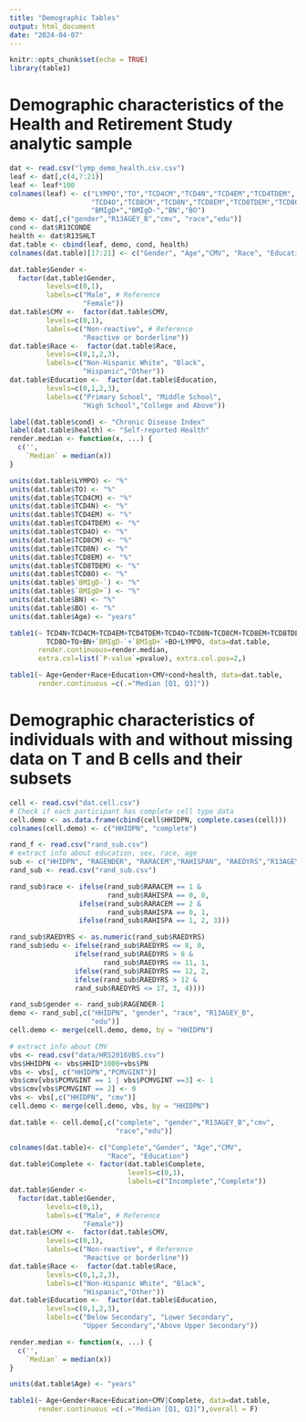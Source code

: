 ```yaml
---
title: "Demographic Tables"
output: html_document
date: "2024-04-07"
---
```


```r
knitr::opts_chunk$set(echo = TRUE)
library(table1)
```

# Demographic characteristics of the Health and Retirement Study analytic sample
```r
dat <- read.csv("lymp_demo_health.csv.csv")
leaf <- dat[,c(4,7:21)]
leaf <- leaf*100
colnames(leaf) <- c("LYMPO","TO","TCD4CM","TCD4N","TCD4EM","TCD4TDEM",
                    "TCD4O","TCD8CM","TCD8N","TCD8EM","TCD8TDEM","TCD8O",
                    "BMIgD+","BMIgD-","BN","BO")
demo <- dat[,c("gender","R13AGEY_B","cmv", "race","edu")]
cond <- dat$R13CONDE
health <- dat$R13SHLT
dat.table <- cbind(leaf, demo, cond, health)
colnames(dat.table)[17:21] <- c("Gender", "Age","CMV", "Race", "Education")

dat.table$Gender <- 
  factor(dat.table$Gender, 
         levels=c(0,1),
         labels=c("Male", # Reference
                  "Female"))
dat.table$CMV <-  factor(dat.table$CMV, 
         levels=c(0,1),
         labels=c("Non-reactive", # Reference
                  "Reactive or borderline"))
dat.table$Race <-  factor(dat.table$Race, 
         levels=c(0,1,2,3),
         labels=c("Non-Hispanic White", "Black",
                  "Hispanic","Other"))
dat.table$Education <-  factor(dat.table$Education, 
         levels=c(0,1,2,3),
         labels=c("Primary School", "Middle School",
                  "High School","College and Above"))

label(dat.table$cond) <- "Chronic Disease Index"
label(dat.table$health) <- "Self-reported Health"
render.median <- function(x, ...) {
  c('', 
    `Median` = median(x))
}

units(dat.table$LYMPO) <- "%"
units(dat.table$TO) <- "%"
units(dat.table$TCD4CM) <- "%"
units(dat.table$TCD4N) <- "%"
units(dat.table$TCD4EM) <- "%"
units(dat.table$TCD4TDEM) <- "%"
units(dat.table$TCD4O) <- "%"
units(dat.table$TCD8CM) <- "%"
units(dat.table$TCD8N) <- "%"
units(dat.table$TCD8EM) <- "%"
units(dat.table$TCD8TDEM) <- "%"
units(dat.table$TCD8O) <- "%"
units(dat.table$`BMIgD-`) <- "%"
units(dat.table$`BMIgD+`) <- "%"
units(dat.table$BN) <- "%"
units(dat.table$BO) <- "%"
units(dat.table$Age) <- "years"
```



```r
table1(~ TCD4N+TCD4CM+TCD4EM+TCD4TDEM+TCD4O+TCD8N+TCD8CM+TCD8EM+TCD8TDEM+
         TCD8O+TO+BN+`BMIgD-`+`BMIgD+`+BO+LYMPO, data=dat.table,
       render.continuous=render.median,
       extra.col=list(`P-value`=pvalue), extra.col.pos=2,)
```


```r
table1(~ Age+Gender+Race+Education+CMV+cond+health, data=dat.table,
       render.continuous =c(.="Median [Q1, Q3]"))
```




# Demographic characteristics of individuals with and without missing data on T and B cells and their subsets
```r
cell <- read.csv("dat.cell.csv")
# Check if each participant has complete cell type data
cell.demo <- as.data.frame(cbind(cell$HHIDPN, complete.cases(cell)))
colnames(cell.demo) <- c("HHIDPN", "complete")

```

```r
rand_f <- read.csv("rand_sub.csv")
# extract info about education, sex, race, age
sub <- c("HHIDPN", "RAGENDER", "RARACEM","RAHISPAN", "RAEDYRS","R13AGEY_B")
rand_sub <- read.csv("rand_sub.csv")

rand_sub$race <- ifelse(rand_sub$RARACEM == 1 & 
                        rand_sub$RAHISPA == 0, 0,
                 ifelse(rand_sub$RARACEM == 2 & 
                        rand_sub$RAHISPA == 0, 1,
                 ifelse(rand_sub$RAHISPA == 1, 2, 3)))

rand_sub$RAEDYRS <- as.numeric(rand_sub$RAEDYRS)
rand_sub$edu <- ifelse(rand_sub$RAEDYRS <= 8, 0,
                ifelse(rand_sub$RAEDYRS > 8 & 
                       rand_sub$RAEDYRS <= 11, 1,
                ifelse(rand_sub$RAEDYRS == 12, 2,
                ifelse(rand_sub$RAEDYRS > 12 &
                rand_sub$RAEDYRS <= 17, 3, 4))))

rand_sub$gender <- rand_sub$RAGENDER-1
demo <- rand_sub[,c("HHIDPN", "gender", "race", "R13AGEY_B",
                    "edu")]
cell.demo <- merge(cell.demo, demo, by = "HHIDPN")

# extract info about CMV
vbs <- read.csv("data/HRS2016VBS.csv")
vbs$HHIDPN <- vbs$HHID*1000+vbs$PN
vbs <- vbs[, c("HHIDPN","PCMVGINT")]
vbs$cmv[vbs$PCMVGINT == 1 | vbs$PCMVGINT ==3] <- 1
vbs$cmv[vbs$PCMVGINT == 2] <- 0
vbs <- vbs[,c("HHIDPN", "cmv")]
cell.demo <- merge(cell.demo, vbs, by = "HHIDPN")
```

```r
dat.table <- cell.demo[,c("complete", "gender","R13AGEY_B","cmv",
                          "race","edu")]

colnames(dat.table)<- c("Complete","Gender", "Age","CMV", 
                        "Race", "Education")
dat.table$Complete <- factor(dat.table$Complete,
                             levels=c(0,1),
                             labels=c("Incomplete","Complete"))
dat.table$Gender <- 
  factor(dat.table$Gender, 
         levels=c(0,1),
         labels=c("Male", # Reference
                  "Female"))
dat.table$CMV <-  factor(dat.table$CMV, 
         levels=c(0,1),
         labels=c("Non-reactive", # Reference
                  "Reactive or borderline"))
dat.table$Race <-  factor(dat.table$Race, 
         levels=c(0,1,2,3),
         labels=c("Non-Hispanic White", "Black",
                  "Hispanic","Other"))
dat.table$Education <-  factor(dat.table$Education, 
         levels=c(0,1,2,3),
         labels=c("Below Secondary", "Lower Secondary",
                  "Upper Secondary","Above Upper Secondary"))

render.median <- function(x, ...) {
  c('', 
    `Median` = median(x))
}

units(dat.table$Age) <- "years"
```

```r
table1(~ Age+Gender+Race+Education+CMV|Complete, data=dat.table,
       render.continuous =c(.="Median [Q1, Q3]"),overall = F)
```
